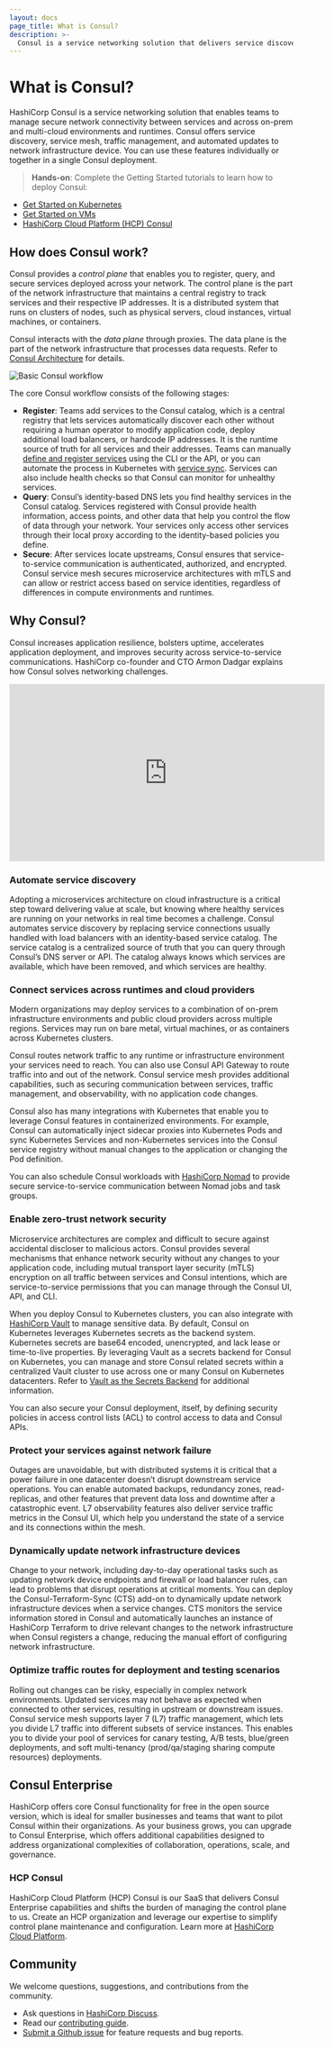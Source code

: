 ```yaml
---
layout: docs
page_title: What is Consul?
description: >-
  Consul is a service networking solution that delivers service discovery, service mesh, and network security capabilities. It supports multi-cloud infrastructure by automating connectivity between cloud providers. Learn how Consul can help you scale operations and provide high availability across your network.
---
```


# What is Consul?

HashiCorp Consul is a service networking solution that enables teams to manage secure network connectivity between services and across on-prem and multi-cloud environments and runtimes. Consul offers service discovery, service mesh, traffic management, and automated updates to network infrastructure device. You can use these features individually or together in a single Consul deployment.

> **Hands-on**: Complete the Getting Started tutorials to learn how to deploy Consul:
- [Get Started on Kubernetes](/consul/tutorials/gs-consul-service-mesh)
- [Get Started on VMs](/consul/tutorials/getting-started)
- [HashiCorp Cloud Platform (HCP) Consul](/consul/tutorials/cloud-get-started)

## How does Consul work?

Consul provides a _control plane_ that enables you to register, query, and secure services deployed across your network. The control plane is the part of the network infrastructure that maintains a central registry to track services and their respective IP addresses. It is a distributed system that runs on clusters of nodes, such as physical servers, cloud instances, virtual machines, or containers. 

Consul interacts with the _data plane_ through proxies. The data plane is the part of the network infrastructure that processes data requests. Refer to [Consul Architecture](/consul/docs/architecture) for details.

![Basic Consul workflow](/img/what-is-consul-overview-diagram.png)

The core Consul workflow consists of the following stages:

- **Register**: Teams add services to the Consul catalog, which is a central registry that lets services automatically discover each other without requiring a human operator to modify application code, deploy additional load balancers, or hardcode IP addresses. It is the runtime source of truth for all services and their addresses. Teams can manually [define and register services](/consul/docs/discovery/services) using the CLI or the API, or you can automate the process in Kubernetes with [service sync](/consul/docs/k8s/service-sync). Services can also include health checks so that Consul can monitor for unhealthy services.
- **Query**: Consul’s identity-based DNS lets you find healthy services in the Consul catalog. Services registered with Consul provide health information, access points, and other data that help you control the flow of data through your network. Your services only access other services through their local proxy according to the identity-based policies you define.
- **Secure**: After services locate upstreams, Consul ensures that service-to-service communication is authenticated, authorized, and encrypted. Consul service mesh secures microservice architectures with mTLS and can allow or restrict access based on service identities, regardless of differences in compute environments and runtimes. 

## Why Consul?
Consul increases application resilience, bolsters uptime, accelerates application deployment, and improves security across service-to-service communications. HashiCorp co-founder and CTO Armon Dadgar explains how Consul solves networking challenges.

<iframe
  src="https://www.youtube.com/embed/mxeMdl0KvBI"
  frameborder="0"
  allowfullscreen="true"
  width="560"
  height="315"
></iframe>

### Automate service discovery

Adopting a microservices architecture on cloud infrastructure is a critical step toward delivering value at scale, but knowing where healthy services are running on your networks in real time becomes a challenge. Consul automates service discovery by replacing service connections usually handled with load balancers with an identity-based service catalog. The service catalog is a centralized source of truth that you can query through Consul’s DNS server or API. The catalog always knows which services are available, which have been removed, and which services are healthy.

### Connect services across runtimes and cloud providers

Modern organizations may deploy services to a combination of on-prem infrastructure environments and public cloud providers across multiple regions. Services may run on bare metal, virtual machines, or as containers across Kubernetes clusters. 

Consul routes network traffic to any runtime or infrastructure environment your services need to reach. You can also use Consul API Gateway to route traffic into and out of the network. Consul service mesh provides additional capabilities, such as securing communication between services, traffic management, and observability, with no application code changes.

Consul also has many integrations with Kubernetes that enable you to leverage Consul features in containerized environments. For example, Consul can automatically inject sidecar proxies into Kubernetes Pods and sync Kubernetes Services and non-Kubernetes services into the Consul service registry without manual changes to the application or changing the Pod definition. 

You can also schedule Consul workloads with [HashiCorp Nomad](/nomad) to provide secure service-to-service communication between Nomad jobs and task groups. 

### Enable zero-trust network security

Microservice architectures are complex and difficult to secure against accidental discloser to malicious actors. Consul provides several mechanisms that enhance network security without any changes to your application code, including mutual transport layer security (mTLS) encryption on all traffic between services and  Consul intentions, which are service-to-service permissions that you can manage through the Consul UI, API, and CLI.

When you deploy Consul to Kubernetes clusters, you can also integrate with [HashiCorp Vault](/vault) to manage sensitive data. By default, Consul on Kubernetes leverages Kubernetes secrets as the backend system. Kubernetes secrets are base64 encoded, unencrypted, and lack lease or time-to-live properties. By leveraging Vault as a secrets backend for Consul on Kubernetes, you can manage and store Consul related secrets within a centralized Vault cluster to use across one or many Consul on Kubernetes datacenters. Refer to [Vault as the Secrets Backend](/consul/docs/k8s/deployment-configurations/vault) for additional information.

You can also secure your Consul deployment, itself, by defining security policies in access control lists (ACL) to control access to data and Consul APIs.

### Protect your services against network failure

Outages are unavoidable, but with distributed systems it is critical that a power failure in one datacenter doesn’t disrupt downstream service operations. You can enable automated backups, redundancy zones, read-replicas, and other features that prevent data loss and downtime after a catastrophic event. L7 observability features also deliver service traffic metrics in the Consul UI, which help you understand the state of a service and its connections within the mesh.

### Dynamically update network infrastructure devices

Change to your network, including day-to-day operational tasks such as updating network device endpoints and firewall or load balancer rules, can lead to problems that disrupt operations at critical moments. You can deploy the Consul-Terraform-Sync (CTS) add-on to dynamically update network infrastructure devices when a service changes. CTS monitors the service information stored in Consul and automatically launches an instance of HashiCorp Terraform to drive relevant changes to the network infrastructure when Consul registers a change, reducing the manual effort of configuring network infrastructure.

### Optimize traffic routes for deployment and testing scenarios 

Rolling out changes can be risky, especially in complex network environments. Updated services may not behave as expected when connected to other services, resulting in upstream or downstream issues. Consul service mesh supports layer 7 (L7) traffic management, which lets you divide L7 traffic into different subsets of service instances. This enables you to divide your pool of services for canary testing, A/B tests, blue/green deployments, and soft multi-tenancy (prod/qa/staging sharing compute resources) deployments. 

## Consul Enterprise

HashiCorp offers core Consul functionality for free in the open source version, which is ideal for smaller businesses and teams that want to pilot Consul within their organizations. As your business grows, you can upgrade to Consul Enterprise, which offers additional capabilities designed to address organizational complexities of collaboration, operations, scale, and governance.  

### HCP Consul

HashiCorp Cloud Platform (HCP) Consul is our SaaS that delivers Consul Enterprise capabilities and shifts the burden of managing the control plane to us. Create an HCP organization and leverage our expertise to simplify control plane maintenance and configuration. Learn more at [HashiCorp Cloud Platform](https://cloud.hashicorp.com/products/consul). 

## Community

We welcome questions, suggestions, and contributions from the community.

- Ask questions in [HashiCorp Discuss](https://discuss.hashicorp.com/c/consul/29).
- Read our [contributing guide](https://github.com/hashicorp/consul/blob/main/.github/CONTRIBUTING.md).
- [Submit a Github issue](https://github.com/hashicorp/consul/issues/new/choose) for feature requests and bug reports.

